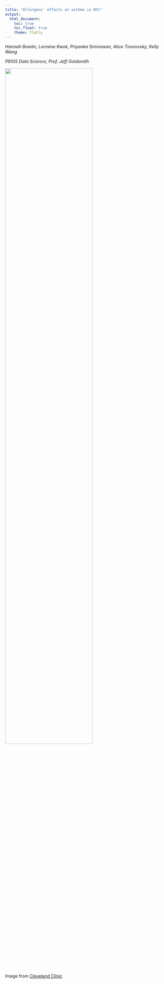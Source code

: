 ```yaml
---
title: "Allergens' effects on asthma in NYC"
output: 
  html_document:
    toc: true
    toc_float: true
    theme: flatly
---
```


_Hannah Bowlin, Lorraine Kwok, Priyanka Srinivasan, Alice Tivorovsky, Kelly Wang_

_P8105 Data Science, Prof. Jeff Goldsmith_

<img align="center" img src="images/allergies.jpg" style="width:75%"/>  

Image from [Cleveland Clinic](https://health.clevelandclinic.org/3-reasons-why-your-indoor-allergies-are-worse-in-the-winter-and-how-to-fight-back/)




